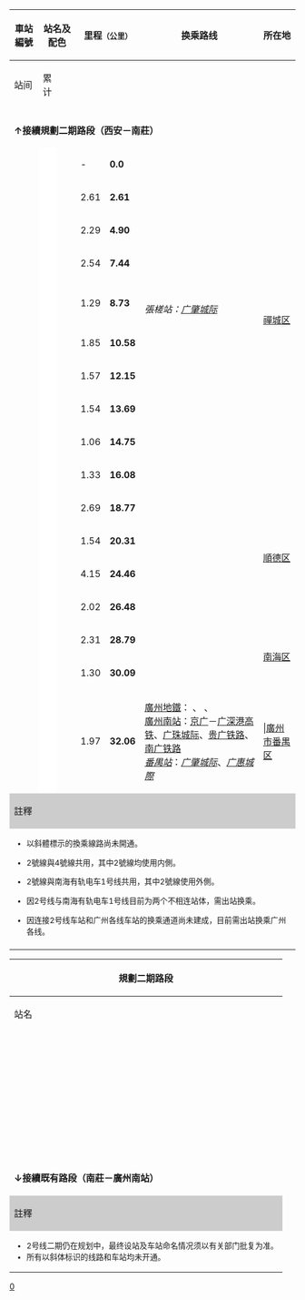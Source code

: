 <noinclude>{{Noteta
|1=zh-hans:石梁;zh-hant:石梁;zh-hk:石梁;zh-mo:石梁;zh-tw:石梁;
}}</noinclude>
{| class="wikitable" style="text-align:center"
! rowspan="2"|車站編號
! rowspan="2" colspan="2" | 站名及配色
! colspan="2"|里程<small>（公里）</small>
! rowspan="2"|换乘路线
! rowspan="2"|所在地
! rowspan="2"|啟用時間
! rowspan="2"|车站形式
|-
! 站间
! 累计
|-
! colspan="9" style="background:{{佛山地鐵標誌色|2}};" |{{white|2號線}}
|-
| colspan=9 |'''↑接續規劃二期路段（西安－南莊）'''
|-
! {{佛山地铁车站编号|2|11}}
|width=2 style="background:#FFFFFF;" rowspan=17|
!{{stl|佛山地铁|南庄}}
| -
| '''0.0'''
| align=left |
| rowspan="10" | [[禪城区]]
| rowspan="17" | 2021年12月28日
| rowspan="3" | 地下[[岛式站台]]
|-
! {{佛山地铁车站编号|2|12}}
!{{stl|佛山地铁|湖涌}}
| 2.61
| '''2.61'''
| align=left |
|-
! {{佛山地铁车站编号|2|13}}
!{{stl|佛山地铁|綠島湖}}
| 2.29
| '''4.90'''
| align=left |
|-
! {{佛山地铁车站编号|2|14}}
!{{stl|佛山地铁|智慧新城}}
| 2.54
| '''7.44'''
| align=left |''{{佛山地铁路线链接|4|S}}''
| rowspan="2" | 地下[[双岛式站台]]{{ref label|1|L4|L4}}
|-
! {{佛山地铁车站编号|2|15}}
!{{stl|佛山地铁|張槎}}
| 1.29
| '''8.73'''
| align=left |''{{佛山地铁路线链接|4|S}}''<br> ''{{rint|cn|prdir}} 張槎站：[[广佛环线|广肇城际]]''
|-
! {{佛山地铁车站编号|2|16}}
!{{stl|佛山地铁|石灣}}
| 1.85
| '''10.58'''
| align=left |
| rowspan="2" | 地下[[岛式站台]]
|-
! {{佛山地铁车站编号|2|17}}
!{{stl|佛山地铁|沙崗}}
| 1.57
| '''12.15'''
| align=left |
|-
! {{佛山地铁车站编号|2|18}}
!{{stl|佛山地铁|魁奇路}}
| 1.54
| '''13.69'''
| align=left |{{广州地铁路线链接|GF|SL}} {{广州地铁车站编号|GF|05}}
| 地下[[侧式站台]]
|-
! {{佛山地铁车站编号|2|19}}
!{{stl|佛山地铁|石梁}}
| 1.06
| '''14.75'''
| align=left |
| 地下[[岛式站台]]
|-
! {{佛山地铁车站编号|2|20}}
!{{stl|佛山地铁|灣華}}
| 1.33
| '''16.08'''
| align=left |''{{佛山地铁路线链接|3|S}}'' {{佛山地铁车站编号|3|20|uc=1}}
| | 地下[[西班牙式月台布局|西班牙式月台]]
|-
! {{佛山地铁车站编号|2|21}}
!{{stl|佛山地铁|登洲}}
| 2.69
| '''18.77'''
| align=left |
| rowspan="4" | [[順德区]]
| rowspan="2" | 地下[[岛式站台]]
|-
! {{佛山地铁车站编号|2|22}}
!{{stl|佛山地铁|花卉世界}}
| 1.54
| '''20.31'''
| align=left |
|-
! {{佛山地铁车站编号|2|23}}
!{{stl|佛山地铁|仙涌}}
| 4.15
| '''24.46'''
| align=left |
| rowspan="2" | 高架[[侧式站台]]
|-
! {{佛山地铁车站编号|2|24}}
!{{stl|佛山地铁|石洲}}
| 2.02
| '''26.48'''
| align=left |
|-
! {{佛山地铁车站编号|2|25}}
!{{stl|佛山地铁|林岳西}}
| 2.31
| '''28.79'''
| align=left |''{{佛山地铁路线链接|TNH1|S}}'' {{佛山地铁车站编号|TNH1|14|uc=1}}
| rowspan="2" | [[南海区]]
| 高架[[双岛式站台]]{{ref label|2|TNH1|TNH1}}
|-
! {{佛山地铁车站编号|2|26}}
!{{stl|佛山地铁|林岳東}}
| 1.30
| '''30.09'''
| align=left |''{{佛山地铁路线链接|11|S}}''<br>''{{佛山地铁路线标志|TNH1|S}}'' {{佛山地铁车站编号|TNH1|15|uc=1}} {{ref label|3|出站|出站}}
| rowspan="2" | 地下[[岛式站台]]
|-
! {{佛山地铁车站编号|2|27}}
!{{stl|佛山地铁|广州南站}}
| 1.97
| '''32.06'''
| align=left |[[廣州地鐵]]{{ref label|4|出站|出站}}：{{广州地铁路线链接|2|S}} {{广州地铁车站编号|2|01}}、{{广州地铁路线链接|7|S}} {{广州地铁车站编号|7|01}}、{{广州地铁路线链接|22|S}} {{广州地铁车站编号|22|03}}<br/>{{rint|cn|rail}} [[廣州南站]]：[[京广高铁|京广]]－[[广深港高铁]]、[[广珠城际铁路|广珠城际]]、[[贵广铁路]]、[[南广铁路]]<br>{{rint|cn|prdir}} ''[[番禺站]]''：''[[广佛环线|广肇城际]]''、''[[佛莞城際鐵路|广惠城際]]''
| |[[廣州市]][[番禺区]]
|-
! colspan="9" style="background:#CCCCCC;" |註釋
|-
| colspan="9" style="font-size:85%; text-align:left;" |
* 以斜體標示的換乘線路尚未開通。
* {{note label|1|L4|L4}}2號線與4號線共用，其中2號線均使用内側。
* {{note label|2|TNH1|TNH1}}2號線與南海有轨电车1号线共用，其中2號線使用外側。
* {{note label|3|出站|出站}}因2号线与南海有轨电车1号线目前为两个不相连站体，需出站换乘。
* {{note label|4|出站|出站}}因连接2号线车站和广州各线车站的换乘通道尚未建成，目前需出站换乘广州各线。
|-
| colspan="9" style="font-size:85%;" | <div style="text-align: right;">{{Tnavbar|佛山地铁2号线车站列表|mini=1}}</div>
|}
{| class="wikitable  mw-collapsible mw-collapsed" style="text-align:center;"
! colspan=7 | '''規劃二期路段'''
|-
! 站名
! 换乘路线
! 所在地
! 啟用時間
! 车站形式
|-
! colspan="5" style="background:{{佛山地鐵標誌色|2}};" |{{white|2號線二期}}
|-
!''{{stl|佛山地铁|西安}}''
| align=left |
| rowspan="3" | [[高明区]]
| rowspan="10" | -
| rowspan="5" | 高架
|-
!''{{stl|佛山地铁|高明}}''
| align=left |''{{rint|cn|prdir}} 高明站：[[肇順南城際鐵路|肇顺南城际]]''
|-
!''{{stl|佛山地铁|荷城}}''
| align=left |{{佛山地铁路线链接|TGM1|S}} {{佛山地铁车站编号|TGM1|07}}
|-
!''{{stl|佛山地铁|平沙島}}''
| align=left |
| rowspan="6" | [[南海区]]
|-
!''{{stl|佛山地铁|官太路}}''
| align=left |
|-
!''{{stl|佛山地铁|西樵}}''
| align=left |
| rowspan="5" | 地下
|-
!''{{stl|佛山地铁|西樵山}}''
| align=left |
|-
!''{{stl|佛山地铁|樵丹路}}''
| align=left |
|-
!''{{stl|佛山地铁|西樵客運站}}''
| align=left |
|-
!''{{stl|佛山地铁|吉利}}''
| align=left |
| [[禪城区]]
|-
| colspan=7 |'''↓接續既有路段（南莊－廣州南站）'''
|-
! colspan="5" style="background:#CCCCCC;" |註釋
|-
| colspan="5" style="font-size:85%; text-align:left;" |
* 2号线二期仍在规划中，最终设站及车站命名情况须以有关部门批复为准。
* 所有以斜体标识的线路和车站均未开通。
|}<noinclude>[[Category:佛山地铁车站列表模板|0]]</noinclude>